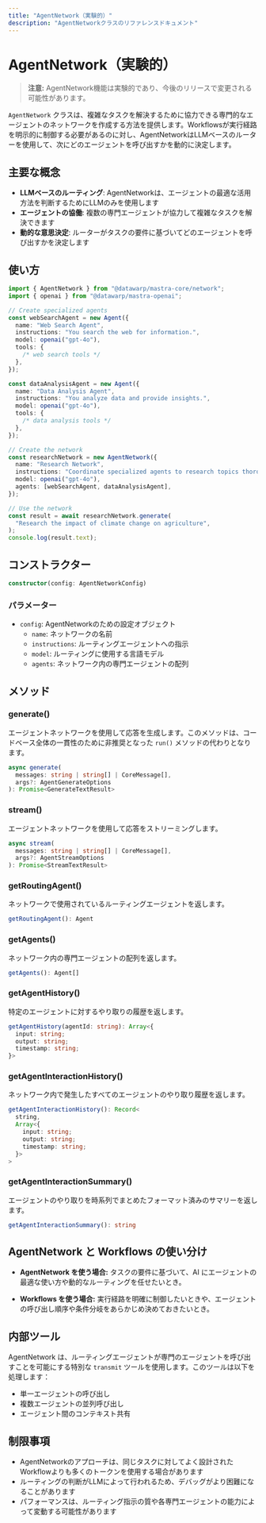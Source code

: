 ```yaml
---
title: "AgentNetwork（実験的）"
description: "AgentNetworkクラスのリファレンスドキュメント"
---
```


# AgentNetwork（実験的）

> **注意:** AgentNetwork機能は実験的であり、今後のリリースで変更される可能性があります。

`AgentNetwork` クラスは、複雑なタスクを解決するために協力できる専門的なエージェントのネットワークを作成する方法を提供します。Workflowsが実行経路を明示的に制御する必要があるのに対し、AgentNetworkはLLMベースのルーターを使用して、次にどのエージェントを呼び出すかを動的に決定します。

## 主要な概念

- **LLMベースのルーティング**: AgentNetworkは、エージェントの最適な活用方法を判断するためにLLMのみを使用します
- **エージェントの協働**: 複数の専門エージェントが協力して複雑なタスクを解決できます
- **動的な意思決定**: ルーターがタスクの要件に基づいてどのエージェントを呼び出すかを決定します

## 使い方

```typescript
import { AgentNetwork } from "@datawarp/mastra-core/network";
import { openai } from "@datawarp/mastra-openai";

// Create specialized agents
const webSearchAgent = new Agent({
  name: "Web Search Agent",
  instructions: "You search the web for information.",
  model: openai("gpt-4o"),
  tools: {
    /* web search tools */
  },
});

const dataAnalysisAgent = new Agent({
  name: "Data Analysis Agent",
  instructions: "You analyze data and provide insights.",
  model: openai("gpt-4o"),
  tools: {
    /* data analysis tools */
  },
});

// Create the network
const researchNetwork = new AgentNetwork({
  name: "Research Network",
  instructions: "Coordinate specialized agents to research topics thoroughly.",
  model: openai("gpt-4o"),
  agents: [webSearchAgent, dataAnalysisAgent],
});

// Use the network
const result = await researchNetwork.generate(
  "Research the impact of climate change on agriculture",
);
console.log(result.text);
```

## コンストラクター

```typescript
constructor(config: AgentNetworkConfig)
```

### パラメーター

- `config`: AgentNetworkのための設定オブジェクト
  - `name`: ネットワークの名前
  - `instructions`: ルーティングエージェントへの指示
  - `model`: ルーティングに使用する言語モデル
  - `agents`: ネットワーク内の専門エージェントの配列

## メソッド

### generate()

エージェントネットワークを使用して応答を生成します。このメソッドは、コードベース全体の一貫性のために非推奨となった `run()` メソッドの代わりとなります。

```typescript
async generate(
  messages: string | string[] | CoreMessage[],
  args?: AgentGenerateOptions
): Promise<GenerateTextResult>
```

### stream()

エージェントネットワークを使用して応答をストリーミングします。

```typescript
async stream(
  messages: string | string[] | CoreMessage[],
  args?: AgentStreamOptions
): Promise<StreamTextResult>
```

### getRoutingAgent()

ネットワークで使用されているルーティングエージェントを返します。

```typescript
getRoutingAgent(): Agent
```

### getAgents()

ネットワーク内の専門エージェントの配列を返します。

```typescript
getAgents(): Agent[]
```

### getAgentHistory()

特定のエージェントに対するやり取りの履歴を返します。

```typescript
getAgentHistory(agentId: string): Array<{
  input: string;
  output: string;
  timestamp: string;
}>
```

### getAgentInteractionHistory()

ネットワーク内で発生したすべてのエージェントのやり取り履歴を返します。

```typescript
getAgentInteractionHistory(): Record<
  string,
  Array<{
    input: string;
    output: string;
    timestamp: string;
  }>
>
```

### getAgentInteractionSummary()

エージェントのやり取りを時系列でまとめたフォーマット済みのサマリーを返します。

```typescript
getAgentInteractionSummary(): string
```

## AgentNetwork と Workflows の使い分け

- **AgentNetwork を使う場合:** タスクの要件に基づいて、AI にエージェントの最適な使い方や動的なルーティングを任せたいとき。

- **Workflows を使う場合:** 実行経路を明確に制御したいときや、エージェントの呼び出し順序や条件分岐をあらかじめ決めておきたいとき。

## 内部ツール

AgentNetwork は、ルーティングエージェントが専門のエージェントを呼び出すことを可能にする特別な `transmit` ツールを使用します。このツールは以下を処理します：

- 単一エージェントの呼び出し
- 複数エージェントの並列呼び出し
- エージェント間のコンテキスト共有

## 制限事項

- AgentNetworkのアプローチは、同じタスクに対してよく設計されたWorkflowよりも多くのトークンを使用する場合があります
- ルーティングの判断がLLMによって行われるため、デバッグがより困難になることがあります
- パフォーマンスは、ルーティング指示の質や各専門エージェントの能力によって変動する可能性があります
